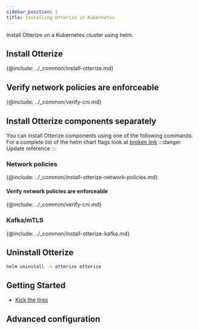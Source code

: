 ```yaml
---
sidebar_position: 1
title: Installing Otterize in Kubernetes
---
```


Install Otterize on a Kubernetes cluster using helm.
## Install Otterize
{@include: ../_common/install-otterize.md}

## Verify network policies are enforceable
{@include: ../_common/verify-cni.md}

## Install Otterize components separately
You can install Otterize components using one of the following commands.
For a complete list of the helm chart flags look at [broken link](/documentation)
:::danger Update reference
:::

### Network policies
{@include: ../_common/install-otterize-network-policies.md}

#### Verify network policies are enforceable
{@include: ../_common/verify-cni.md}

### Kafka/mTLS
{@include: ../_common/install-otterize-kafka.md}


## Uninstall Otterize
```bash
helm uninstall -n otterize otterize
```

## Getting Started

- [Kick the tires](./kicking-the-tires)

## Advanced configuration
